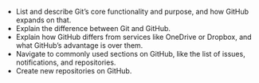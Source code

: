 -   List and describe Git's core functionality and purpose, and how
    GitHub expands on that.
-   Explain the difference between Git and GitHub.
-   Explain how GitHub differs from services like OneDrive or Dropbox,
    and what GitHub's advantage is over them.
-   Navigate to commonly used sections on GitHub, like the list
    of issues, notifications, and repositories.
-   Create new repositories on GitHub.
